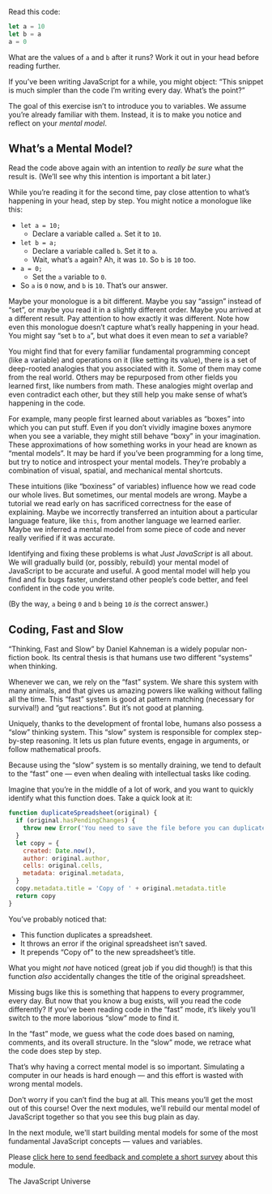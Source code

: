 
  <Article {...meta}>


Read this code:

```javascript
let a = 10
let b = a
a = 0
```

What are the values of `a` and `b` after it runs? Work it out in your head before reading further.

If you’ve been writing JavaScript for a while, you might object: “This snippet is much simpler than the code I’m writing every day. What’s the point?”

The goal of this exercise isn’t to introduce you to variables. We assume you’re already familiar with them. Instead, it is to make you notice and reflect on your *mental model*.

## What’s a Mental Model?

Read the code above again with an intention to *really be sure* what the result is. (We’ll see why this intention is important a bit later.)

While you’re reading it for the second time, pay close attention to what’s happening in your head, step by step. You might notice a monologue like this:

- `let a = 10;`
  - Declare a variable called `a`. Set it to `10`.
- `let b = a;`
  - Declare a variable called `b`. Set it to `a`.
  - Wait, what’s `a` again? Ah, it was `10`. So `b` is `10` too.
- `a = 0;`
  - Set the `a` variable to `0`.
- So `a` is `0` now, and `b` is `10`. That’s our answer.

Maybe your monologue is a bit different. Maybe you say “assign” instead of “set”, or maybe you read it in a slightly different order. Maybe you arrived at a different result. Pay attention to how exactly it was different. Note how even this monologue doesn’t capture what’s really happening in your head. You might say “set `b` to `a`”, but what does it even mean to *set* a variable?

You might find that for every familiar fundamental programming concept (like a variable) and operations on it (like setting its value), there is a set of deep-rooted analogies that you associated with it. Some of them may come from the real world. Others may be repurposed from other fields you learned first, like numbers from math. These analogies might overlap and even contradict each other, but they still help you make sense of what’s happening in the code.

For example, many people first learned about variables as “boxes” into which you can put stuff. Even if you don’t vividly imagine boxes anymore when you see a variable, they might still behave “boxy” in your imagination. These approximations of how something works in your head are known as “mental models”. It may be hard if you’ve been programming for a long time, but try to notice and introspect your mental models. They’re probably a combination of visual, spatial, and mechanical mental shortcuts.

These intuitions (like “boxiness” of variables) influence how we read code our whole lives. But sometimes, our mental models are wrong. Maybe a tutorial we read early on has sacrificed correctness for the ease of explaining. Maybe we incorrectly transferred an intuition about a particular language feature, like `this`, from another language we learned earlier. Maybe we inferred a mental model from some piece of code and never really verified if it was accurate.

Identifying and fixing these problems is what *Just JavaScript* is all about. We will gradually build (or, possibly, rebuild) your mental model of JavaScript to be accurate and useful. A good mental model will help you find and fix bugs faster, understand other people’s code better, and feel confident in the code you write.

(By the way, `a` being `0` and `b` being `10` _is_ the correct answer.)

## Coding, Fast and Slow

“Thinking, Fast and Slow” by Daniel Kahneman is a widely popular non-fiction book. Its central thesis is that humans use two different “systems” when thinking.

Whenever we can, we rely on the “fast” system. We share this system with many animals, and that gives us amazing powers like walking without falling all the time. This “fast” system is good at pattern matching (necessary for survival!) and “gut reactions”. But it’s not good at planning.

Uniquely, thanks to the development of frontal lobe, humans also possess a “slow” thinking system. This “slow” system is responsible for complex step-by-step reasoning. It lets us plan future events, engage in arguments, or follow mathematical proofs.

Because using the “slow” system is so mentally draining, we tend to default to the “fast” one — even when dealing with intellectual tasks like coding.

Imagine that you’re in the middle of a lot of work, and you want to quickly identify what this function does. Take a quick look at it:

```javascript
function duplicateSpreadsheet(original) {
  if (original.hasPendingChanges) {
    throw new Error('You need to save the file before you can duplicate it.')
  }
  let copy = {
    created: Date.now(),
    author: original.author,
    cells: original.cells,
    metadata: original.metadata,
  }
  copy.metadata.title = 'Copy of ' + original.metadata.title
  return copy
}
```

You’ve probably noticed that:

- This function duplicates a spreadsheet.
- It throws an error if the original spreadsheet isn’t saved.
- It prepends “Copy of” to the new spreadsheet’s title.

What you might *not* have noticed (great job if you did though!) is that this function *also* accidentally changes the title of the original spreadsheet.

Missing bugs like this is something that happens to every programmer, every day. But now that you know a bug exists, will you read the code differently? If you’ve been reading code in the “fast” mode, it’s likely you’ll switch to the more laborious “slow” mode to find it.

In the “fast” mode, we guess what the code does based on naming, comments, and its overall structure. In the “slow” mode, we retrace what the code does step by step.

That’s why having a correct mental model is so important. Simulating a computer in our heads is hard enough — and this effort is wasted with wrong mental models.

Don’t worry if you can’t find the bug at all. This means you’ll get the most out of this course! Over the next modules, we’ll rebuild our mental model of JavaScript together so that you see this bug plain as day.

In the next module, we'll start building mental models for some of the most fundamental JavaScript concepts — values and variables.

Please [click here to send feedback and complete a short survey](https://eggheadio.typeform.com/to/a8hLh5?email={{subscriber.email_address}}) about this module.

<Pagination next="02-the-javascript-universe">
  The JavaScript Universe
</Pagination>

</Article>

